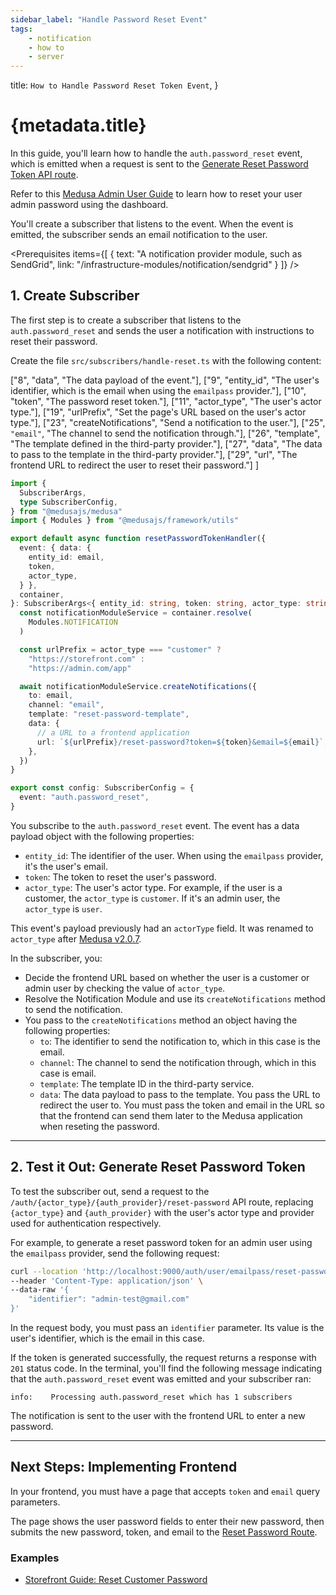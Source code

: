 ```yaml
---
sidebar_label: "Handle Password Reset Event"
tags:
    - notification
    - how to
    - server
---
```



  title: `How to Handle Password Reset Token Event`,
}

# {metadata.title}

In this guide, you'll learn how to handle the `auth.password_reset` event, which is emitted when a request is sent to the [Generate Reset Password Token API route](../authentication-route/page.mdx#generate-reset-password-token-route).

<Note title="Looking for no-code docs?">

Refer to this [Medusa Admin User Guide](!user-guide!/reset-password) to learn how to reset your user admin password using the dashboard.

</Note>

You'll create a subscriber that listens to the event. When the event is emitted, the subscriber sends an email notification to the user.

<Prerequisites
  items={[
    {
      text: "A notification provider module, such as SendGrid",
      link: "/infrastructure-modules/notification/sendgrid"
    }
  ]}
/>

## 1. Create Subscriber

The first step is to create a subscriber that listens to the `auth.password_reset` and sends the user a notification with instructions to reset their password.

Create the file `src/subscribers/handle-reset.ts` with the following content:

  ["8", "data", "The data payload of the event."],
  ["9", "entity_id", "The user's identifier, which is the email when using the `emailpass` provider."],
  ["10", "token", "The password reset token."],
  ["11", "actor_type", "The user's actor type."],
  ["19", "urlPrefix", "Set the page's URL based on the user's actor type."],
  ["23", "createNotifications", "Send a notification to the user."],
  ["25", `"email"`, "The channel to send the notification through."],
  ["26", "template", "The template defined in the third-party provider."],
  ["27", "data", "The data to pass to the template in the third-party provider."],
  ["29", "url", "The frontend URL to redirect the user to reset their password."]
]

```ts title="src/subscribers/handle-reset.ts" highlights={highlights} collapsibleLines="1-6" expandMoreLabel="Show Imports"
import {
  SubscriberArgs,
  type SubscriberConfig,
} from "@medusajs/medusa"
import { Modules } from "@medusajs/framework/utils"

export default async function resetPasswordTokenHandler({
  event: { data: {
    entity_id: email,
    token,
    actor_type,
  } },
  container,
}: SubscriberArgs<{ entity_id: string, token: string, actor_type: string }>) {
  const notificationModuleService = container.resolve(
    Modules.NOTIFICATION
  )

  const urlPrefix = actor_type === "customer" ? 
    "https://storefront.com" : 
    "https://admin.com/app"

  await notificationModuleService.createNotifications({
    to: email,
    channel: "email",
    template: "reset-password-template",
    data: {
      // a URL to a frontend application
      url: `${urlPrefix}/reset-password?token=${token}&email=${email}`,
    },
  })
}

export const config: SubscriberConfig = {
  event: "auth.password_reset",
}
```

You subscribe to the `auth.password_reset` event. The event has a data payload object with the following properties:

- `entity_id`: The identifier of the user. When using the `emailpass` provider, it's the user's email.
- `token`: The token to reset the user's password.
- `actor_type`: The user's actor type. For example, if the user is a customer, the `actor_type` is `customer`. If it's an admin user, the `actor_type` is `user`.

<Note>

This event's payload previously had an `actorType` field. It was renamed to `actor_type` after [Medusa v2.0.7](https://github.com/medusajs/medusa/releases/tag/v2.0.7).

</Note>

In the subscriber, you:

- Decide the frontend URL based on whether the user is a customer or admin user by checking the value of `actor_type`.
- Resolve the Notification Module and use its `createNotifications` method to send the notification.
- You pass to the `createNotifications` method an object having the following properties:
    - `to`: The identifier to send the notification to, which in this case is the email.
    - `channel`: The channel to send the notification through, which in this case is email.
    - `template`: The template ID in the third-party service.
    - `data`: The data payload to pass to the template. You pass the URL to redirect the user to. You must pass the token and email in the URL so that the frontend can send them later to the Medusa application when reseting the password.

---

## 2. Test it Out: Generate Reset Password Token

To test the subscriber out, send a request to the `/auth/{actor_type}/{auth_provider}/reset-password` API route, replacing `{actor_type}` and `{auth_provider}` with the user's actor type and provider used for authentication respectively.

For example, to generate a reset password token for an admin user using the `emailpass` provider, send the following request:

```bash
curl --location 'http://localhost:9000/auth/user/emailpass/reset-password' \
--header 'Content-Type: application/json' \
--data-raw '{
    "identifier": "admin-test@gmail.com"
}'
```

In the request body, you must pass an `identifier` parameter. Its value is the user's identifier, which is the email in this case.

If the token is generated successfully, the request returns a response with `201` status code. In the terminal, you'll find the following message indicating that the `auth.password_reset` event was emitted and your subscriber ran:

```plain
info:    Processing auth.password_reset which has 1 subscribers
```

The notification is sent to the user with the frontend URL to enter a new password.

---

## Next Steps: Implementing Frontend

In your frontend, you must have a page that accepts `token` and `email` query parameters.

The page shows the user password fields to enter their new password, then submits the new password, token, and email to the [Reset Password Route](../authentication-route/page.mdx#reset-password-route).

### Examples

- [Storefront Guide: Reset Customer Password](../../../storefront-development/customers/reset-password/page.mdx)
